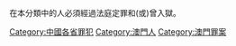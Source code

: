 在本分類中的人必須經過法庭定罪和(或)曾入獄。

[[Category:中國各省罪犯|Category:中國各省罪犯]]
[[Category:澳門人|Category:澳門人]]
[[Category:澳門罪案|Category:澳門罪案]]